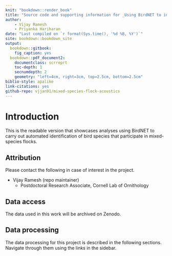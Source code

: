 ```yaml
--- 
knit: "bookdown::render_book"
title: "Source code and supporting information for _Using BirdNET to identify mixed-species flocking bird species in the Western Ghats_"
author:
    - Vijay Ramesh
    - Priyanka Hariharan
date: "Last compiled on `r format(Sys.time(), '%d %B, %Y')`"
site: bookdown::bookdown_site
output: 
  bookdown::gitbook:
    fig_caption: yes
  bookdown::pdf_document2:
    documentclass: scrreprt
    toc-depth: 1
    secnumdepth: 2
    geometry: "left=4cm, right=3cm, top=2.5cm, bottom=2.5cm"
biblio-style: apalike
link-citations: yes
github-repo: vjjan91/mixed-species-flock-acoustics
---
```


# Introduction  

This is the readable version that showcases analyses using BirdNET to carry out automated identification of bird species that participate in mixed-species flocks.     

## Attribution  

Please contact the following in case of interest in the project.  

- Vijay Ramesh (repo maintainer)
    - Postdoctoral Research Associate, Cornell Lab of Ornithology  

## Data access  

The data used in this work will be archived on Zenodo.  

## Data processing  

The data processing for this project is described in the following sections. Navigate through them using the links in the sidebar.      
